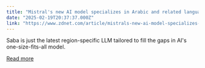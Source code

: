 ```yaml
---
title: "Mistral's new AI model specializes in Arabic and related languages"
date: "2025-02-19T20:37:37.000Z"
link: "https://www.zdnet.com/article/mistrals-new-ai-model-specializes-in-arabic-and-related-languages/"
---
```


Saba is just the latest region-specific LLM tailored to fill the gaps in AI's one-size-fits-all model.

[Read more](https://www.zdnet.com/article/mistrals-new-ai-model-specializes-in-arabic-and-related-languages/)
